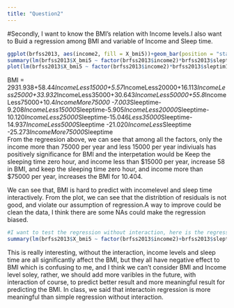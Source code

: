 ```yaml
---
title: "Question2"
---
```

#Secondly, 
I want to know the BMI’s relation with Income levels.I also want to Buid a regression among BMI and variable of Income and Sleep time.


```r
ggplot(brfss2013, aes(income2, fill = X_bmi5))+geom_bar(position = "stack")
summary(lm(brfss2013$X_bmi5 ~ factor(brfss2013$income2)*brfss2013$sleptim1))
plot(lm(brfss2013$X_bmi5 ~ factor(brfss2013$income2)*brfss2013$sleptim1))
```

BMI = 2931.938+58.44*IncomeLess15000+5.57*IncomeLess20000+16.113*IncomeLess25000+33.932*IncomeLess35000+30.643*IncomeLess50000+55.8*IncomeLess75000+10.4*IncomeMore75000 -7.003*Sleeptime-9.208*IncomeLess15000*Sleeptime-5.905*IncomeLess20000*Sleeptime-10.120*IncomeLess25000*Sleeptime-15.046*Less35000*Sleeptime-14.937*IncomeLess5000*Sleeptime -21.020*IncomeLess*Sleeptime -25.273*IncomeMore75000*Sleeptime                           
From the regreesion above, we can see that among all the factors, only the income more than 75000 per year and less 15000 per year indiviuals has positively significance for BMI and the interpetation would be Keep the sleeping time zero hour, and income less than $15000 per year, increase 58 in BMI, and keep the sleeping time zero hour, and income more than $75000 per year, increases the BMI for 10.404.

We can see that, BMI is hard to predict with incomelevel and sleep time interactively. 
From the plot, we can see that the distribtion of residuals is not good, and violate our assumption of regression.A way to improve could be clean the data, I think there are some NAs could make the regression biased.

```r
#I want to test the regression without interaction, here is the regression
summary(lm(brfss2013$X_bmi5 ~ factor(brfss2013$income2)+brfss2013$sleptim1))
```
This is really interesting, without the interaction, income levels and sleep time are all significantly affect the BMI, but they all have negative effect to BMI which is confusing to me, and I think we can't consider BMI and Income level soley, rather, we should add more varibles in the future, with interaction of course, to predict better result and more meaningful result for predicting the BMI. In class, we said that interactoin regression is more meaningful than simple regression without interaction.
